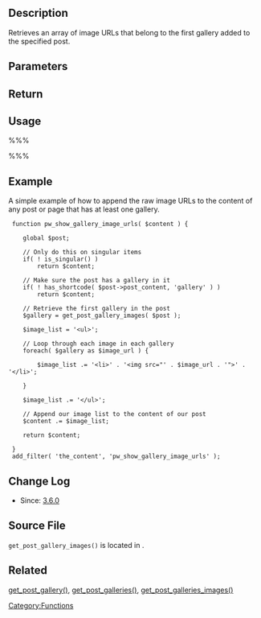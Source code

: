 {{Languages|
{{en|Function Reference/get post gallery images}}
{{ja|Function Reference/get post gallery images}}
}}
==Description==

Retrieves an array of image URLs that belong to the first gallery added to the specified post.

==Parameters==
{{Parameter|$post|Post ID or object.|The post to look in.}}

== Return ==
{{Return||array|An array of image URLs.}}

== Usage ==
%%% <?php  $gallery = get_post_gallery_images( $post ); ?> %%%

==Example==
A simple example of how to append the raw image URLs to the content of any post or page that has at least one gallery.
<pre>
 function pw_show_gallery_image_urls( $content ) {

 	global $post;

 	// Only do this on singular items
 	if( ! is_singular() )
 		return $content;

 	// Make sure the post has a gallery in it
 	if( ! has_shortcode( $post->post_content, 'gallery' ) )
 		return $content;

 	// Retrieve the first gallery in the post
 	$gallery = get_post_gallery_images( $post );

	$image_list = '<ul>';

	// Loop through each image in each gallery
	foreach( $gallery as $image_url ) {

		$image_list .= '<li>' . '<img src="' . $image_url . '">' . '</li>';

	}

	$image_list .= '</ul>';

	// Append our image list to the content of our post
	$content .= $image_list;

 	return $content;

 }
 add_filter( 'the_content', 'pw_show_gallery_image_urls' );
</pre>

==Change Log==
* Since: [[Version 3.6|3.6.0]]

== Source File ==
<!-- Need links to current source code files -->
<tt>get_post_gallery_images()</tt> is located in {{Trac|wp-includes/media.php}}.

==Related==

[[Function_Reference/get_post_gallery|get_post_gallery()]],
[[Function_Reference/get_post_galleries|get_post_galleries()]], [[Function_Reference/get_post_galleries_images|get_post_galleries_images()]]

[[Category:Functions]]

{{Copyedit}}